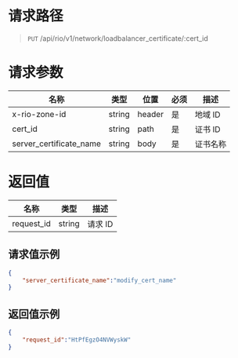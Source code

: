 <style>.topic-content-wrap .topic-detail table thead th { word-break: keep-all; }</style>


# 请求路径
> `PUT` /api/rio/v1/network/loadbalancer_certificate/:cert_id

# 请求参数
名称 | 类型 | 位置 | 必须 | 描述 
----- | ----- | ----- | ----- | ----- 
x-rio-zone-id           | string | header | 是 | 地域 ID
cert_id                 | string | path | 是 | 证书 ID
server_certificate_name | string | body | 是 | 证书名称

# 返回值
名称 | 类型 |  描述
----- | ----- | -----
request_id	| string  | 请求 ID

## 请求值示例
```json
{
    "server_certificate_name":"modify_cert_name"
}
```

## 返回值示例
```json
{
    "request_id":"HtPfEgzO4NVWyskW"
}
```